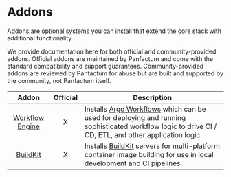 # Addons

Addons are optional systems you can install that extend the core stack with additional functionality.

We provide documentation here for both official and community-provided addons. Official addons are maintained by
Panfactum and come with the standard compatibility and support guarantees. Community-provided addons are reviewed
by Panfactum for abuse but are built and supported by the community, not Panfactum itself.

|                                  Addon                                 | Official | Description                                                                                                                                                                                   |
| :--------------------------------------------------------------------: | :------: | --------------------------------------------------------------------------------------------------------------------------------------------------------------------------------------------- |
| [Workflow Engine](/docs/stable-25-04/guides/addons/workflow-engine/installing) |     X    | Installs [Argo Workflows](https://argoproj.github.io/workflows/) which can be used for deploying and running sophisticated workflow logic to drive CI / CD, ETL, and other application logic. |
|        [BuildKit](/docs/stable-25-04/guides/addons/buildkit/installing)        |     X    | Installs [BuildKit](https://github.com/moby/buildkit) servers for multi-platform container image building for use in local development and CI pipelines.                                      |
